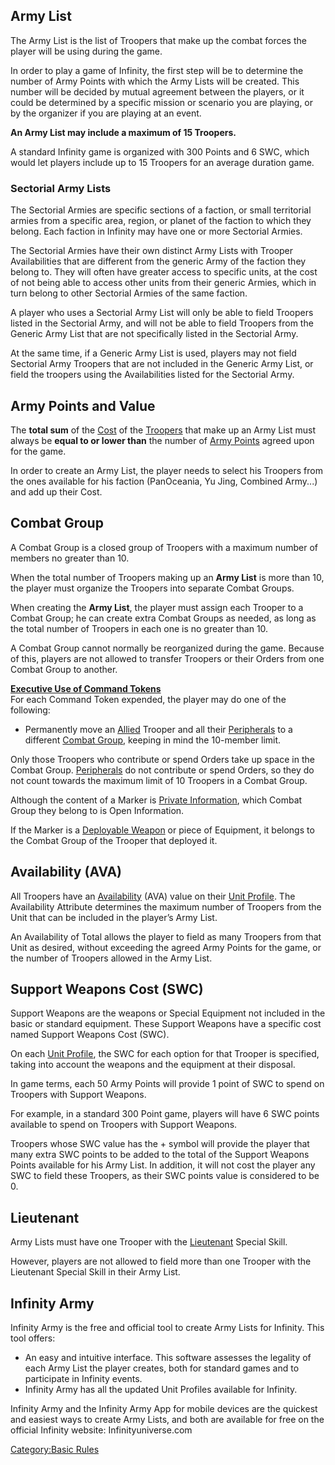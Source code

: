 {{n5-section-basic-rules}}


== Army List ==
The Army List is the list of Troopers that make up the combat forces the player will be using during the game.

In order to play a game of Infinity, the first step will be to determine the number of Army Points with which the Army Lists will be created. This number will be decided by mutual agreement between the players, or it could be determined by a specific mission or scenario you are playing, or by the organizer if you are playing at an event.

'''An Army List may include a maximum of 15 Troopers.'''

A standard Infinity game is organized with 300 Points and 6 SWC, which would let players include up to 15 Troopers for an average duration game.


===Sectorial Army Lists===

The Sectorial Armies are specific sections of a faction, or small territorial armies from a specific area, region, or planet of the faction to which they belong. Each faction in Infinity may have one or more Sectorial Armies.

The Sectorial Armies have their own distinct Army Lists with Trooper Availabilities that are different from the generic Army of the faction they belong to. They will often have greater access to specific units, at the cost of not being able to access other units from their generic Armies, which in turn belong to other Sectorial Armies of the same faction.

A player who uses a Sectorial Army List will only be able to field Troopers listed in the Sectorial Army, and will not be able to field Troopers from the Generic Army List that are not specifically listed in the Sectorial Army.

At the same time, if a Generic Army List is used, players may not field Sectorial Army Troopers that are not included in the Generic Army List, or field the troopers using the Availabilities listed for the Sectorial Army.


== Army Points and Value ==
The '''total sum''' of the [[Cost]] of the [[Troopers]] that make up an Army List must always be '''equal to or lower than''' the number of [[Army Points]] agreed upon for the game. 

In order to create an Army List, the player needs to select his Troopers from the ones available for his faction (PanOceania, Yu Jing, Combined Army...) and add up their Cost.


== Combat Group ==

A Combat Group is a closed group of Troopers with a maximum number of members no greater than 10.

When the total number of Troopers making up an '''Army List''' is more than 10, the player must organize the Troopers into separate Combat Groups.

When creating the '''Army List''', the player must assign each Trooper to a Combat Group; he can create extra Combat Groups as needed, as long as the total number of Troopers in each one is no greater than 10.

A Combat Group cannot normally be reorganized during the game. Because of this, players are not allowed to transfer Troopers or their Orders from one Combat Group to another.

{{see-also}}
'''[[Command_Tokens#Command_Tokens:_Executive_Use | Executive Use of Command Tokens]]'''<br>
For each Command Token expended, the player may do one of the following:
* Permanently move an [[Allied]] Trooper and all their [[Peripheral]]s to a different [[Combat Group]], keeping in mind the 10-member limit.
{{see-also-end}}


{{remember-start}}
Only those Troopers who contribute or spend Orders take up space in the Combat Group. [[Peripheral]]s do not contribute or spend Orders, so they do not count towards the maximum limit of 10 Troopers in a Combat Group.
{{remember-end}}


{{important-start}}
Although the content of a Marker is [[Private Information]], which Combat Group they belong to is Open Information.

If the Marker is a [[Deployable Weapon]] or piece of Equipment, it belongs to the Combat Group of the Trooper that deployed it.
{{important-end}}


== Availability (AVA) ==
All Troopers have an [[Availability]] (AVA) value on their [[Unit Profile]]. The Availability Attribute determines the maximum number of Troopers from the Unit that can be included in the player’s Army List.

An Availability of Total allows the player to field as many Troopers from that Unit as desired, without exceeding the agreed Army Points for the game, or the number of Troopers allowed in the Army List. 


== Support Weapons Cost (SWC) ==
Support Weapons are the weapons or Special Equipment not included in the basic or standard equipment. These Support Weapons have a specific cost named Support Weapons Cost (SWC).

On each [[Unit Profile]], the SWC for each option for that Trooper is specified, taking into account the weapons and the equipment at their disposal.

In game terms, each 50 Army Points will provide 1 point of SWC to spend on Troopers with Support Weapons. 

For example, in a standard 300 Point game, players will have 6 SWC points available to spend on Troopers with Support Weapons.


{{Greybox-start |  EXTRA SWC }}
Troopers whose SWC value has the + symbol will provide the player that many extra SWC points to be added to the total of the Support Weapons Points available for his Army List. In addition, it will not cost the player any SWC to field these Troopers, as their SWC points value is considered to be 0.
{{Greybox_End}}


== Lieutenant ==
Army Lists must have one Trooper with the [[Lieutenant]] Special Skill. 

However, players are not allowed to field more than one Trooper with the Lieutenant Special Skill in their Army List.


== Infinity Army ==

{{Greybox-start | INFINITY ARMY }}
Infinity Army is the free and official tool to create Army Lists for Infinity. This tool offers:
* An easy and intuitive interface. This software assesses the legality of each Army List the player creates, both for standard games and to participate in Infinity events.
* Infinity Army has all the updated Unit Profiles available for Infinity.
Infinity Army and the Infinity Army App for mobile devices are the quickest and easiest ways to create Army Lists, and both are available for free on the official Infinity website: Infinityuniverse.com{{Greybox_End}}



{{n5-section-basic-rules}}





[[Category:Basic Rules]]